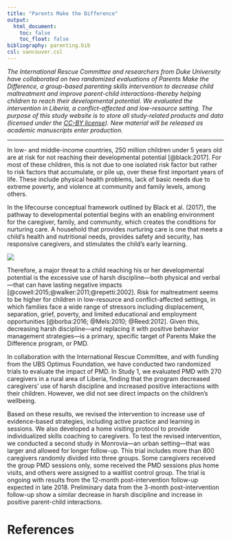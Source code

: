 ```yaml
---
title: "Parents Make the Difference"
output:
  html_document:
    toc: false
    toc_float: false
bibliography: parenting.bib
csl: vancouver.csl
---
```


*The International Rescue Committee and researchers from Duke University have collaborated on two randomized evaluations of Parents Make the Difference, a group-based parenting skills intervention to decrease child maltreatment and improve parent-child interactions-thereby helping children to reach their developmental potential. We evaluated the intervention in Liberia, a conflict-affected and low-resource setting. The purpose of this study website is to store all study-related products and data (licensed under the [CC-BY license](https://creativecommons.org/licenses/by/4.0/)). New material will be released as academic manuscripts enter production.*

* * * 

In low- and middle-income countries, 250 million children under 5 years old are at risk for not reaching their developmental potential [@black:2017]. For most of these children, this is not due to one isolated risk factor but rather to risk factors that accumulate, or pile up, over these first important years of life. These include physical health problems, lack of basic needs due to extreme poverty, and violence at community and family levels, among others.

In the lifecourse conceptual framework outlined by Black et al. (2017), the pathway to developmental potential begins with an enabling environment for the caregiver, family, and community, which creates the conditions for nurturing care. A household that provides nurturing care is one that meets a child's health and nutritional needs, provides safety and security, has responsive caregivers, and stimulates the child's early learning.

![](data and replication files/resources/diagram.png)

Therefore, a major threat to a child reaching his or her developmental potential is the excessive use of harsh discipline—both physical and verbal—that can have lasting negative impacts [@cowell:2015;@walker:2011;@repetti:2002]. Risk for maltreatment seems to be higher for children in low-resource and conflict-affected settings, in which families face a wide range of stressors including displacement, separation, grief, poverty, and limited educational and employment opportunities [@borba:2016; @Mels:2010; @Reed:2012]. Given this, decreasing harsh discipline—and replacing it with positive behavior management strategies—is a primary, specific target of Parents Make the Difference program, or PMD.

In collaboration with the International Rescue Committee, and with funding from the UBS Optimus Foundation, we have conducted two randomized trials to evaluate the impact of PMD. In Study 1, we evaluated PMD with 270 caregivers in a rural area of Liberia, finding that the program decreased caregivers’ use of harsh discipline and increased positive interactions with their children. However, we did not see direct impacts on the children’s wellbeing. 

Based on these results, we revised the intervention to increase use of evidence-based strategies, including active practice and learning in sessions. We also developed a home visiting protocol to provide individualized skills coaching to caregivers. To test the revised intervention, we conducted a second study in Monrovia—an urban setting—that was larger and allowed for longer follow-up. This trial includes more than 800 caregivers randomly divided into three groups. Some caregivers received the group PMD sessions only, some received the PMD sessions plus home visits, and others were assigned to a waitlist control group. The trial is ongoing with results from the 12-month post-intervention follow-up expected in late 2018. Preliminary data from the 3-month post-intervention follow-up show a similar decrease in harsh discipline and increase in positive parent-child interactions.

# References